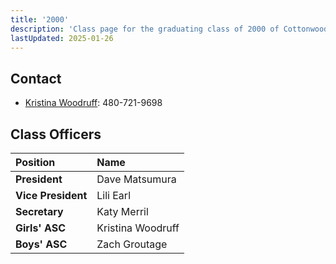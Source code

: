 ```yaml
---
title: '2000'
description: 'Class page for the graduating class of 2000 of Cottonwood High School.'
lastUpdated: 2025-01-26
---
```


## Contact

- [Kristina Woodruff](mailto:gidgetkw@hotmail.com): 480-721-9698

## Class Officers

| Position           | Name              |
| :----------------- | :---------------- |
| **President**      | Dave Matsumura    |
| **Vice President** | Lili Earl         |
| **Secretary**      | Katy Merril       |
| **Girls' ASC**     | Kristina Woodruff |
| **Boys' ASC**      | Zach Groutage     |
